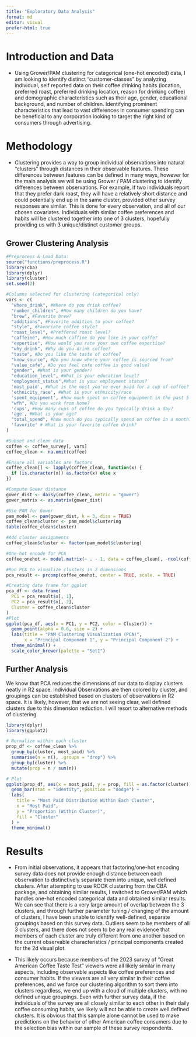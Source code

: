 ```yaml
---
title: "Exploratory Data Analysis"
format: md
editor: visual
prefer-html: true
---
```


# Introduction and Data

-   Using Grower/PAM clustering for categorical (one-hot encoded) data, I am looking to identify distinct "customer-classes" by analyzing individual, self reported data on their coffee drinking habits (location, preferred roast, preferred drinking location, reason for drinking coffee) and demographic characteristics such as their age, gender, educational background, and number of children. Identifying prominent characteristics that lead to vast differences in consumer spending can be beneficial to any corporation looking to target the right kind of consumers through advertising.

# Methodology

-   Clustering provides a way to group individual observations into natural "clusters" through distances in their observable features. These differences between features can be defined in many ways, however for the main analysis we will be using Grower / PAM clustering to identify differences between observations. For example, if two individuals report that they prefer dark roast, they will have a relatively short distance and could potentially end up in the same cluster, provided other survey responses are similar. This is done for every observation, and all of our chosen covariates. Individuals with similar coffee preferences and habits will be clustered together into one of 3 clusters, hopefully providing us with 3 unique/distinct customer groups.

## Grower Clustering Analysis

```r
#Preprocess & Load Data:
source("functions/preprocess.R")
library(cba)
library(dplyr)
library(cluster)
set.seed(2)

#Columns selected for clustering (categorical only)
vars <- c(
  "where_drink", #Where do you drink coffee?
  "number_children", #How many children do you have?
  "brew", #Favorite brew?
  "additions", #Favorite addition to your coffee?
  "style", #Favoriate coffee style?
  "roast_level", #Preffered roast level?
  "caffeine", #How much caffine do you like in your coffe?
  "expertise", #How would you rate your own coffee expertise?
  "why_drink", #Why do you drink coffee?
  "taste", #Do you like the taste of coffee?
  "know_source", #Do you know where your coffee is sourced from?
  "value_cafe", #Do you feel cafe coffee is good value?
  "gender", #What is your gender?
  "education_level", #What is your education level?
  "employment_status",#What is your employment status?
  'most_paid', #What is the most you've ever paid for a cup of coffee?
  'ethnicity_race', #What is your ethnicity/race
  'spent_equipment', #how much spent on coffee equipment in the past 5 years?
  "wfh", #Do you work from home?
  'cups', #How many cups of coffee do you typically drink a day?
  'age', #What is your age?
  "total_spend", #how much do you typically spend on coffee in a month?
  'favorite' # What is your favorite coffee drink?
)

#Subset and clean data
coffee <- coffee_survey[, vars]
coffee_clean <- na.omit(coffee)

#Ensure all variables are factors
coffee_clean[] <- lapply(coffee_clean, function(x) {
  if (is.character(x)) as.factor(x) else x
})

#Compute Gower distance
gower_dist <- daisy(coffee_clean, metric = "gower")
gower_matrix <- as.matrix(gower_dist)

#Use PAM for Gower
pam_model <- pam(gower_dist, k = 3, diss = TRUE)
coffee_clean$cluster <- pam_model$clustering
table(coffee_clean$cluster)

#Add cluster assignments
coffee_clean$cluster <- factor(pam_model$clustering)

#One-hot encode for PCA
coffee_onehot <- model.matrix(~ . - 1, data = coffee_clean[, -ncol(coffee_clean)])  # Exclude cluster column

#Run PCA to visualize clusters in 2 dimensions
pca_result <- prcomp(coffee_onehot, center = TRUE, scale. = TRUE)

#Creating data frame for ggplot
pca_df <- data.frame(
  PC1 = pca_result$x[, 1],
  PC2 = pca_result$x[, 2],
  Cluster = coffee_clean$cluster
)
#Plot
ggplot(pca_df, aes(x = PC1, y = PC2, color = Cluster)) +
  geom_point(alpha = 0.6, size = 2) +
  labs(title = "PAM Clustering Visualization (PCA)",
       x = "Principal Component 1", y = "Principal Component 2") +
  theme_minimal() +
  scale_color_brewer(palette = "Set1")
```

## Further Analysis

We know that PCA reduces the dimensions of our data to display clusters neatly in R2 space. Individual Observations are then colored by cluster, and groupings can be established based on clusters of observations in R2 space. It is likely, however, that we are not seeing clear, well defined clusters due to this dimension reduction. I will resort to alternative methods of clustering.

```r
library(dplyr)
library(ggplot2)

# Normalize within each cluster
prop_df <- coffee_clean %>%
  group_by(cluster, most_paid) %>%
  summarise(n = n(), .groups = "drop") %>%
  group_by(cluster) %>%
  mutate(prop = n / sum(n))

# Plot
ggplot(prop_df, aes(x = most_paid, y = prop, fill = as.factor(cluster))) +
  geom_bar(stat = "identity", position = "dodge") +
  labs(
    title = "Most Paid Distribution Within Each Cluster",
    x = "Most Paid",
    y = "Proportion (Within Cluster)",
    fill = "Cluster"
  ) +
  theme_minimal()
```

# Results

-   From initial observations, it appears that factoring/one-hot encoding survey data does not provide enough distance between each observation to distinctively separate them into unique, well defined clusters. After attempting to use ROCK clustering from the CBA package, and obtaining similar results, I switched to Grower/PAM which handles one-hot encoded categorical data and obtained similar results. We can see that there is a very large amount of overlap between the 3 clusters, and through further parameter tuning / changing of the amount of clusters, I have been unable to identify well-defined, separate groupings based on this survey data. Outliers seem to be members of all 3 clusters, and there does not seem to be any real evidence that members of each cluster are truly different from one another based on the current observable characteristics / principal components created for the 2d visual plot.

-   This likely occurs because members of the 2023 survey of “Great American Coffee Taste Test” viewers were all likely similar in many aspects, including observable aspects like coffee preferences and consumer habits. If the viewers are all very similar in their coffee preferences, and we force our clustering algorithm to sort them into clusters regardless, we end up with a cloud of multiple clusters, with no defined unique groupings. Even with further survey data, if the individuals of the survey are all closely similar to each other in their daily coffee consuming habits, we likely will not be able to create well defined clusters. It is obvious that this sample alone cannot be used to make predictions on the behavior of other American coffee consumers due to the selection bias within our sample of these survey respondents.
